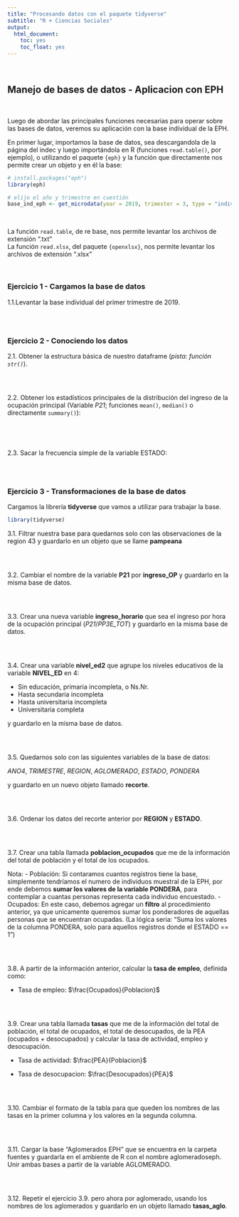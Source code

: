 ```yaml
---
title: "Procesando datos con el paquete tidyverse"
subtitle: "R + Ciencias Sociales"
output:
  html_document:
    toc: yes
    toc_float: yes
---
```


<br>

## Manejo de bases de datos - Aplicacion con EPH

<br>

Luego de abordar las principales funciones necesarias para operar sobre las bases de datos, veremos su aplicación con la base individual de la EPH. 


En primer lugar, importamos la base de datos, sea descargandola de la página del indec y luego importándola en R (funciones `read.table()`, por ejemplo), o utilizando el paquete `{eph}` y la función que directamente nos permite crear un objeto y en él la base:

```r
# install.packages("eph")
library(eph) 

# elijo el año y trimestre en cuestión
base_ind_eph <- get_microdata(year = 2019, trimester = 3, type = "individual")
```

<br>


La función `read.table`, de re base, nos permite levantar los archivos de extensión ".txt"               
La función `read.xlsx`, del paquete `{openxlsx}`, nos permite levantar los archivos de extensión ".xlsx"

<br>

### **Ejercicio 1** - Cargamos la base de datos

1.1.Levantar la base individual del primer trimestre de 2019.

```r


```

<br>

### **Ejercicio 2** - Conociendo los datos

2.1. Obtener la estructura básica de nuestro dataframe (_pista: función `str()`_).

```r

```

<br>

2.2. Obtener los estadísticos principales de la distribución del ingreso de la ocupación principal (Variable *P21*; funciones `mean()`, `median()` o directamente `summary()`):

```r

```

```r

```

<br>

2.3. Sacar la frecuencia simple de la variable ESTADO:

```r

```


<br>

### **Ejercicio 3** - Transformaciones de la base de datos


Cargamos la librería __tidyverse__ que vamos a utilizar para trabajar la base.

```r
library(tidyverse)
```

3.1. Filtrar nuestra base para quedarnos solo con las observaciones de la region 43 y guardarlo en un objeto que se llame **pampeana**


```r

```

<br>

3.2. Cambiar el nombre de la variable **P21** por **ingreso_OP** y guardarlo en la misma base de datos.

```r


```

<br>

3.3. Crear una nueva variable **ingreso_horario** que sea el ingreso por hora de la ocupación principal (*P21*/*PP3E_TOT*) y guardarlo en la misma base de datos.

```r

```

<br>

3.4. Crear una variable **nivel_ed2** que agrupe los niveles educativos de la variable **NIVEL_ED** en 4:

* Sin educación, primaria incompleta, o Ns.Nr.
* Hasta secundaria incompleta
* Hasta universitaria incompleta
* Universitaria completa

y guardarlo en la misma base de datos.

```r


```

<br>

3.5. Quedarnos solo con las siguientes variables de la base de datos:

*ANO4*, *TRIMESTRE*, *REGION*, *AGLOMERADO*, *ESTADO*, *PONDERA*

y guardarlo en un nuevo objeto llamado **recorte**.

```r


```

<br>

3.6. Ordenar los datos del recorte anterior por **REGION** y **ESTADO**.

```r


```

<br>

3.7. Crear una tabla llamada **poblacion_ocupados** que me de la información del total de población y el total de los ocupados.

Nota:
 - Población: Si contaramos cuantos registros tiene la base, simplemente tendríamos el numero de individuos muestral de la EPH, por ende debemos **sumar los valores de la variable PONDERA**, para contemplar a cuantas personas representa cada individuo encuestado. 
 - Ocupados: En este caso, debemos agregar un **filtro** al procedimiento anterior, ya que unicamente queremos sumar los ponderadores de aquellas personas que se encuentran ocupadas. (La lógica seria: "Suma los valores de la columna PONDERA, solo para aquellos registros donde el ESTADO == 1")    

```r


```

<br>

3.8. A partir de la información anterior, calcular la **tasa de empleo**, definida como:            

- Tasa de empleo:  $\frac{Ocupados}{Poblacion}$ 
      

```r


```

<br>

3.9. Crear una tabla llamada **tasas** que me de la información del total de población, el total de  ocupados, el total de desocupados, de la PEA (ocupados + desocupados) y calcular la tasa de actividad, empleo y desocupación.

- Tasa de actividad:  $\frac{PEA}{Poblacion}$ 

- Tasa de desocupacion:  $\frac{Desocupados}{PEA}$ 


```r


```

<br>

3.10. Cambiar el formato de la tabla para que queden los nombres de las tasas en la primer columna y los valores en la segunda columna.


```r


```

<br>

3.11. Cargar la base "Aglomerados EPH" que se encuentra en la carpeta fuentes y guardarla en el ambiente de R con el nombre aglomeradoseph. Unir ambas bases a partir de la variable AGLOMERADO.

```r


```

<br>

3.12. Repetir el ejercicio 3.9. pero ahora por aglomerado, usando los nombres de los aglomerados y guardarlo en un objeto llamado **tasas_aglo**.


```r


```




  